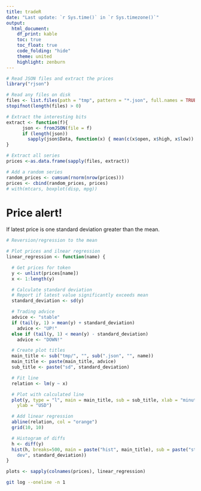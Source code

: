```yaml
---
title: tradeR
date: "Last update: `r Sys.time()` in `r Sys.timezone()`"
output:
  html_document:
    df_print: kable
    toc: true
    toc_float: true
    code_folding: "hide"
    theme: united
    highlight: zenburn
---
```

```r
# Read JSON files and extract the prices
library("rjson")

# Read any files on disk
files <- list.files(path = "tmp", pattern = "*.json", full.names = TRUE)
stopifnot(length(files) > 0)

# Extract the interesting bits
extract <- function(f){
      json <- fromJSON(file = f)
      if (length(json))
        sapply(json$Data, function(x) { mean(c(x$open, x$high, x$low)) })
}

# Extract all series
prices <-as.data.frame(sapply(files, extract))

# Add a random series
random_prices <- cumsum(rnorm(nrow(prices)))
prices <- cbind(random_prices, prices)
# with(mtcars, boxplot(disp, mpg))
```

# Price alert!
If latest price is one standard deviation greater than the mean.

```r
# Reversion/regression to the mean

# Plot prices and ilnear regression
linear_regression <- function(name) {

  # Get prices for token
  y <- unlist(prices[name])
  x <- 1:length(y)

  # Calculate standard deviation
  # Report if latest value significantly exceeds mean
  standard_deviation <- sd(y)

  # Trading advice
  advice <- "stable"
  if (tail(y, 1) > mean(y) + standard_deviation)
    advice <- "UP!"
  else if (tail(y, 1) < mean(y) - standard_deviation)
    advice <- "DOWN!"

  # Create plot titles
  main_title <- sub("tmp/", "", sub(".json", "", name))
  main_title <- paste(main_title, advice)
  sub_title <- paste("sd", standard_deviation)

  # Fit line
  relation <- lm(y ~ x)

  # Plot with calculated line
  plot(y, type = "l", main = main_title, sub = sub_title, xlab = "minutes",
    ylab = "USD")

  # Add linear regression
  abline(relation, col = "orange")
  grid(10, 10)

  # Histogram of diffs
  h <- diff(y)
  hist(h, breaks=500, main = paste("hist", main_title), sub = paste("std
    dev", standard_deviation))
}

plots <- sapply(colnames(prices), linear_regression)
```

```bash
git log --oneline -n 1
```
